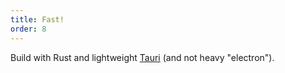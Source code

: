 ```yaml
---
title: Fast!
order: 8
---
```


Build with Rust and lightweight <a href="https://tauri.app/" target="_new">Tauri</a> (and not heavy "electron").
